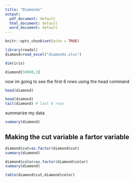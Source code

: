 ```yaml
---
title: "Diamonds"
output:
  pdf_document: default
  html_document: default
  word_document: default
---
```


```r
knitr::opts_chunk$set(echo = TRUE)
```


```r
library(readxl)
diamond=read_excel("diamonds.xlsx") 
```


```r
dim(iris)
```
```r
diamond[50000,3]
```


now im going to see the first 6 rows using the head command

```r
head(diamond)
```

```r
head(diamond)
tail(diamond) # last 6 rows
```

summarize my data

```r
summary(diamond)
```

## Making the cut variable a fartor variable 

```r
diamond$cut=as.factor(diamond$cut)
summary(diamond)
```

```r
diamond$color=as.factor(diamond$color)
summary(diamond)
```
```r
table(diamond$cut,diamond$color)
```







